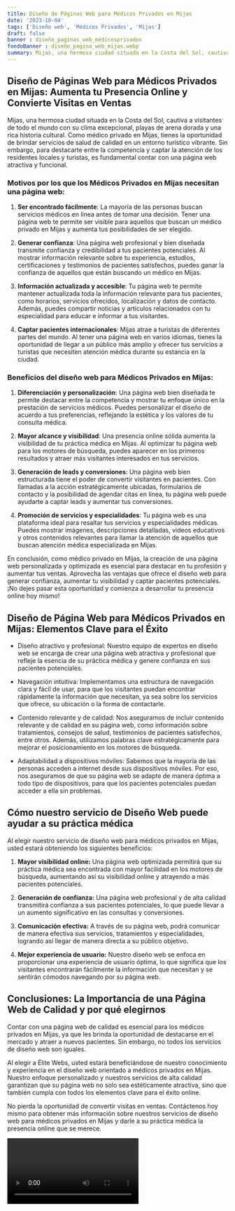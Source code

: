 ```yaml
---
title: Diseño de Páginas Web para Médicos Privados en Mijas
date: '2023-10-04'
tags: ['Diseño web', 'Médicos Privados', 'Mijas']
draft: false
banner : diseño_paginas_web_médicosprivados
fondoBanner : diseño_pagina_web_mijas.webp
summary: Mijas, una hermosa ciudad situada en la Costa del Sol, cautiva a visitantes de todo el mundo con su clima excepcional, playas de arena dorada y una rica historia cultural. Como médico privado en Mijas, tienes la oportunidad de brindar servicios de salud de calidad en un entorno turístico vibrante. Sin embargo, para destacarte entre la competencia y captar la atención de los residentes locales y turistas, es fundamental contar con una página web atractiva y funcional. 
---
```


## Diseño de Páginas Web para Médicos Privados en Mijas: Aumenta tu Presencia Online y Convierte Visitas en Ventas

Mijas, una hermosa ciudad situada en la Costa del Sol, cautiva a visitantes de todo el mundo con su clima excepcional, playas de arena dorada y una rica historia cultural. Como médico privado en Mijas, tienes la oportunidad de brindar servicios de salud de calidad en un entorno turístico vibrante. Sin embargo, para destacarte entre la competencia y captar la atención de los residentes locales y turistas, es fundamental contar con una página web atractiva y funcional. 

### Motivos por los que los Médicos Privados en Mijas necesitan una página web:

1. **Ser encontrado fácilmente**: La mayoría de las personas buscan servicios médicos en línea antes de tomar una decisión. Tener una página web te permite ser visible para aquellos que buscan un médico privado en Mijas y aumenta tus posibilidades de ser elegido.

2. **Generar confianza**: Una página web profesional y bien diseñada transmite confianza y credibilidad a tus pacientes potenciales. Al mostrar información relevante sobre tu experiencia, estudios, certificaciones y testimonios de pacientes satisfechos, puedes ganar la confianza de aquellos que están buscando un médico en Mijas.

3. **Información actualizada y accesible**: Tu página web te permite mantener actualizada toda la información relevante para tus pacientes, como horarios, servicios ofrecidos, localización y datos de contacto. Además, puedes compartir noticias y artículos relacionados con tu especialidad para educar e informar a tus visitantes.

4. **Captar pacientes internacionales**: Mijas atrae a turistas de diferentes partes del mundo. Al tener una página web en varios idiomas, tienes la oportunidad de llegar a un público más amplio y ofrecer tus servicios a turistas que necesiten atención médica durante su estancia en la ciudad.

### Beneficios del diseño web para Médicos Privados en Mijas:

1. **Diferenciación y personalización**: Una página web bien diseñada te permite destacar entre la competencia y mostrar tu enfoque único en la prestación de servicios médicos. Puedes personalizar el diseño de acuerdo a tus preferencias, reflejando la estética y los valores de tu consulta médica.

2. **Mayor alcance y visibilidad**: Una presencia online sólida aumenta la visibilidad de tu práctica médica en Mijas. Al optimizar tu página web para los motores de búsqueda, puedes aparecer en los primeros resultados y atraer más visitantes interesados en tus servicios.

3. **Generación de leads y conversiones**: Una página web bien estructurada tiene el poder de convertir visitantes en pacientes. Con llamadas a la acción estratégicamente ubicadas, formularios de contacto y la posibilidad de agendar citas en línea, tu página web puede ayudarte a captar leads y aumentar tus conversiones.

4. **Promoción de servicios y especialidades**: Tu página web es una plataforma ideal para resaltar tus servicios y especialidades médicas. Puedes mostrar imágenes, descripciones detalladas, videos educativos y otros contenidos relevantes para llamar la atención de aquellos que buscan atención médica especializada en Mijas.

En conclusión, como médico privado en Mijas, la creación de una página web personalizada y optimizada es esencial para destacar en tu profesión y aumentar tus ventas. Aprovecha las ventajas que ofrece el diseño web para generar confianza, aumentar tu visibilidad y captar pacientes potenciales. ¡No dejes pasar esta oportunidad y comienza a desarrollar tu presencia online hoy mismo!

<GifSeo />

<Cta />

## Diseño de Página Web para Médicos Privados en Mijas: Elementos Clave para el Éxito

- Diseño atractivo y profesional: Nuestro equipo de expertos en diseño web se encarga de crear una página web atractiva y profesional que refleje la esencia de su práctica médica y genere confianza en sus pacientes potenciales.

- Navegación intuitiva: Implementamos una estructura de navegación clara y fácil de usar, para que los visitantes puedan encontrar rápidamente la información que necesitan, ya sea sobre los servicios que ofrece, su ubicación o la forma de contactarle.

- Contenido relevante y de calidad: Nos aseguramos de incluir contenido relevante y de calidad en su página web, como información sobre tratamientos, consejos de salud, testimonios de pacientes satisfechos, entre otros. Además, utilizamos palabras clave estratégicamente para mejorar el posicionamiento en los motores de búsqueda.

- Adaptabilidad a dispositivos móviles: Sabemos que la mayoría de las personas acceden a internet desde sus dispositivos móviles. Por eso, nos aseguramos de que su página web se adapte de manera óptima a todo tipo de dispositivos, para que los pacientes potenciales puedan acceder a ella sin problemas.

## Cómo nuestro servicio de Diseño Web puede ayudar a su práctica médica

Al elegir nuestro servicio de diseño web para médicos privados en Mijas, usted estará obteniendo los siguientes beneficios:

1. **Mayor visibilidad online:** Una página web optimizada permitirá que su práctica médica sea encontrada con mayor facilidad en los motores de búsqueda, aumentando así su visibilidad online y atrayendo a más pacientes potenciales.

2. **Generación de confianza:** Una página web profesional y de alta calidad transmitirá confianza a sus pacientes potenciales, lo que puede llevar a un aumento significativo en las consultas y conversiones.

3. **Comunicación efectiva:** A través de su página web, podrá comunicar de manera efectiva sus servicios, tratamientos y especialidades, logrando así llegar de manera directa a su público objetivo.

4. **Mejor experiencia de usuario:** Nuestro diseño web se enfoca en proporcionar una experiencia de usuario óptima, lo que significa que los visitantes encontrarán fácilmente la información que necesitan y se sentirán cómodos navegando por su página web.

## Conclusiones: La Importancia de una Página Web de Calidad y por qué elegirnos

Contar con una página web de calidad es esencial para los médicos privados en Mijas, ya que les brinda la oportunidad de destacarse en el mercado y atraer a nuevos pacientes. Sin embargo, no todos los servicios de diseño web son iguales.

Al elegir a Élite Webs, usted estará beneficiándose de nuestro conocimiento y experiencia en el diseño web orientado a médicos privados en Mijas. Nuestro enfoque personalizado y nuestros servicios de alta calidad garantizan que su página web no solo sea estéticamente atractiva, sino que también cumpla con todos los elementos clave para el éxito online.

No pierda la oportunidad de convertir visitas en ventas. Contáctenos hoy mismo para obtener más información sobre nuestros servicios de diseño web para médicos privados en Mijas y darle a su práctica médica la presencia online que se merece.

<Video />

<CtaBot job='Médicos Privados' city='Mijas'/>

<Gmaps query='Mijas+españa+maps' />